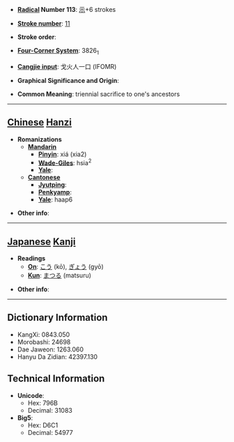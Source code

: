 * '''[[Wiktionary:Chinese radical index| Radical]] Number 113''': [[Wiktionary:Chinese radical index 示|示]]+6 strokes

* '''[[Wiktionary:Chinese total strokes index|Stroke number]]''': [[Wiktionary:Chinese total strokes index 11|11]]

* '''Stroke order''': 

* '''[[Wiktionary:Chinese four corner index|Four-Corner System]]''': 3826<sub>1</sub>

* '''[[Wiktionary:Chinese Cangjie index|Cangjie input]]''': 戈火人一口 (IFOMR)

* '''Graphical Significance and Origin''': 

* '''Common Meaning''': triennial sacrifice to one's ancestors

----

== [[Chinese]] [[Hanzi]] ==

* '''Romanizations'''
** '''[[Mandarin]]'''
*** '''[[Pinyin]]''': xiá (xia2)
*** '''[[Wade-Giles]]''': hsia<sup>2</sup>
*** '''[[Yale]]''': 
** '''[[Cantonese]]'''
*** '''[[Jyutping]]''':
*** '''[[Penkyamp]]''': 
*** '''[[Yale]]''': haap6

* '''Other info''': 

----

== [[Japanese]] [[Kanji]] ==

* '''Readings'''
** '''[[On]]''': [[こう]] (kō), [[ぎょう]] (gyō)
** '''[[Kun]]''': [[まつる]] (matsuru)

* '''Other info''':  

----

== Dictionary Information ==

* KangXi: 0843.050
* Morobashi: 24698
* Dae Jaweon: 1263.060
* Hanyu Da Zidian: 42397.130

== Technical Information ==

* '''Unicode''':
** Hex: 796B
** Decimal: 31083
* '''Big5''':
** Hex: D6C1
** Decimal: 54977